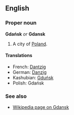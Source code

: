 ==English==
===Proper noun===
'''Gdańsk''' ''or'' '''Gdansk'''

#A city of [[Poland]].

====Translations====
*French: [[Dantzig]]
*German: [[Danzig]]
*Kashubian: [[Gduńsk]]
*Polish: Gdańsk

===See also===
*[[en:Gdansk|Wikipedia page on Gdansk]]